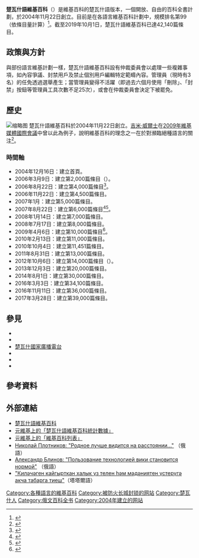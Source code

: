 {{infobox website
| name = {{wiki favicon}} 楚瓦什語維基百科
| logo = Wikipedia-logo-v2-cv.png
| screenshot = Chuvash_Wikipedia_main_page_15.12.2013.png
| collapsible = yes
| commercial = 否
| language = [[楚瓦什語|楚瓦什語]]
| location = [[美国|美国]][[佛罗里达州|佛罗里达州]][[迈阿密|迈阿密]]
| owner = [[維基媒體基金會|維基媒體基金會]]
| registration = 可選
| type = [[网络百科全书|网络百科全书]]
| url = https://cv.wikipedia.org/
}}
'''楚瓦什語維基百科'''（{{lang-cv|Чăваш Википедийĕ}}）是維基百科的楚瓦什語版本，一個開放、自由的百科全書計劃，於2004年11月22日創立。目前是在各語言維基百科計劃中，規模排名第99（依條目量計算）<ref>{{Cite web |url=https://meta.wikimedia.org/wiki/List_of_Wikipedias |title=元維基上的「維基百科列表」 |accessdate=2020-08-14 |archive-date=2018-06-25 |archive-url=https://web.archive.org/web/20180625035830/https://meta.wikimedia.org/wiki/List_of_Wikipedias |dead-url=no }}</ref>。截至2019年10月1日，楚瓦什語維基百科已達42,140篇條目。

== 政策與方針 ==
與部份語言維基計劃一樣，楚瓦什語維基百科設有仲裁委員會以處理一些複雜事項，如內容爭議、封禁用戶及禁止個別用戶編輯特定範疇內容。管理員（現時有3名）的任免透過選舉產生；當管理員變得不活躍（即過去六個月使用「刪除」、「封禁」按鈕等管理員工具次數不足25次），或會在仲裁委員會決定下被罷免。

== 歷史 ==
[[File:Page19_from_Presentation_State_of_the_Wiki.png|缩略图]]
楚瓦什語維基百科於2004年11月22日創立。[[吉米·威爾士|吉米·威爾士]]在[[維基媒體國際會議#2009年|2009年維基媒體國際會議]]中曾以此為例子，說明維基百科的理念之一在於對瀕臨絕種語言的關注<ref>{{Cite web|title=State of the Wiki. Презентация Джимми Уэйлса на «Викимания 2009»|url=https://upload.wikimedia.org/wikipedia/strategy/e/eb/State_of_the_Wiki.pdf|accessdate=2020-08-14|author=|date=2009-08-27|format=|publisher=[[維基媒體基金會|Wikimedia Foundation]]|language=en-US|archive-date=2016-06-17|archive-url=https://web.archive.org/web/20160617190735/https://upload.wikimedia.org/wikipedia/strategy/e/eb/State_of_the_Wiki.pdf|dead-url=no}}</ref>。

=== 時間軸 ===
* 2004年12月16日：建立首頁。
* 2006年3月9日：建立第2,000篇條目（{{link-cv|德羅扎諾沃區|Çĕпрел районĕ}}）。
* 2006年8月22日：建立第4,000篇條目<ref>{{Cite web|title=Чувашская Википедия перешла рубеж в 4000 статей|url=http://gov.cap.ru/list4/news/rec.aspx?gov_id=49&pos=9880&id=359375|accessdate=2020-08-14|author=Николай Плотников|date=2006-08-22|format=|publisher=Официальный портал органов власти ЧУВАШСКАЯ РЕСПУБЛИКА|language=ru|archiveurl=https://web.archive.org/web/20140717030207/http://gov.cap.ru/info.aspx?gov_id=49&id=359375&type=news|archivedate=2014-07-17}}</ref>。
* 2006年11月22日：建立第4,500篇條目。
* 2007年1月：建立第5,000篇條目。
* 2007年8月22日：建立第6,000篇條目<ref>{{Cite web|title=Чăваш Википединче 6000 ытла статья|url=http://lenta.ru/news2/2007/09/04/wikipedia/|accessdate=2020-08-14|author=|date=2007-09-04|format=|publisher=lenta.ru|language=cv|archiveurl=https://web.archive.org/web/20120512174823/http://lenta.ru/news2/2007/09/04/wikipedia/|archivedate=2012-05-12}}</ref><ref>{{Cite web|title=Чувашская Википедия более 6000 статей|url=http://mk-mk.facebook.com/topic.php?uid=2230443281&topic=3521|accessdate=|author=|date=|format=|publisher=|language=ru}}{{dead link}}</ref>。
* 2008年1月14日：建立第7,000篇條目。
* 2008年7月17日：建立第8,000篇條目。
* 2009年4月6日：建立第10,000篇條目<ref>{{Cite web|title=Википедин чăваш уйрăмĕнчи статья шучĕ 10 000 иртрĕ|url=https://chuvash.org/news/663.html|accessdate=2020-08-04|author=Аçтахар Плотников|date=2009-04-07|format=|publisher=chuvash.org|language=cv|archive-date=2020-10-26|archive-url=https://web.archive.org/web/20201026014546/https://chuvash.org/news/663.html|dead-url=no}}</ref>。
* 2010年2月13日：建立第11,000篇條目。
* 2010年10月4日：建立第11,451篇條目。
* 2011年8月31日：建立第13,000篇條目。
* 2012年10月6日：建立第14,000篇條目（{{link-cv|楚瓦什 (火車)|Чăваш Ен (пуйăс)}}）。
* 2013年12月3日：建立第20,000篇條目。
* 2014年8月1日：建立第30,000篇條目。
* 2016年3月3日：建立第34,100篇條目。
* 2016年11月11日：建立第36,000篇條目。
* 2017年3月28日：建立第39,000篇條目。

== 參見 ==
* {{tsl|en|Chuvash National Movement|楚瓦什民族運動}}
* {{tsl|en|ChuvashTet|楚瓦什網絡}}
* [[楚瓦什國家廣播電台|楚瓦什國家廣播電台]]
* {{tsl|en|List of Chuvashes|楚瓦什人列表}}
* {{tsl|en|Society_for_the_study_of_the_native_land_(Chuvashia)|國土研究學會 (楚瓦什共和國)}}
* {{tsl|en|Chuvash National Congress|楚瓦什全國代表大會}}

== 參考資料 ==
{{reflist}}

== 外部連結 ==
* [https://cv.wikipedia.org/ 楚瓦什語維基百科] {{Wayback|url=https://cv.wikipedia.org/ |date=20080521183634 }}
* [https://stats.wikimedia.org/FR/ChartsWikipediaCV.htm 元維基上的「楚瓦什語維基百科統計數據」] {{Wayback|url=https://stats.wikimedia.org/FR/ChartsWikipediaCV.htm |date=20200728150439 }}
* [https://meta.wikimedia.org/wiki/List_of_Wikipedias 元維基上的「維基百科列表」] {{Wayback|url=https://meta.wikimedia.org/wiki/List_of_Wikipedias |date=20180625035830 }}
* [http://gov.cap.ru/list4/publication/rec.aspx?gov_id=49&pos=4&id=113101 Николай Плотников: "Родное лучше видится на расстоянии..."] {{Wayback|url=http://gov.cap.ru/list4/publication/rec.aspx?gov_id=49&pos=4&id=113101 |date=20130126071459 }}（俄語）
* [http://www.culture21.ru/News.aspx?orgid=541&id=91791 Александр Блинов: "Пользование технологией вики становится нормой"] {{Wayback|url=http://www.culture21.ru/News.aspx?orgid=541&id=91791 |date=20200223052512 }}（俄語）
* [https://www.azatliq.org/content/article/24607960.html "Киләчәген кайгырткан халык үз телен һәм мәдәниятен үстерүгә акча табарга тиеш"]（塔塔爾語）

{{wikipedia editions}}

[[Category:各種語言的維基百科|Category:各種語言的維基百科]]
[[Category:被防火长城封锁的网站|Category:被防火长城封锁的网站]]
[[Category:楚瓦什人|Category:楚瓦什人]]
[[Category:俄文百科全书|Category:俄文百科全书]]
[[Category:2004年建立的网站|Category:2004年建立的网站]]